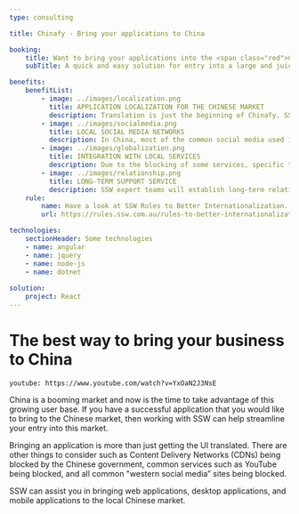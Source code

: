 ---
type: consulting

title: Chinafy - Bring your applications to China

booking:
    title: Want to bring your applications into the <span class="red">Chinese market</span>?
    subTitle: A quick and easy solution for entry into a large and juicy market

benefits:
    benefitList:
        - image: ../images/localization.png
          title: APPLICATION LOCALIZATION FOR THE CHINESE MARKET
          description: Translation is just the beginning of Chinafy. SSW will help you through the whole process of your application localization, adapting your application to the local customer habits.
        - image: ../images/socialmedia.png
          title: LOCAL SOCIAL MEDIA NETWORKS
          description: In China, most of the common social media used in western countries are blocked, which includes Facebook, Twitter, Instagram, YouTube, etc. SSW will help you find the most popular local social media as a replacement.
        - image: ../images/globalization.png
          title: INTEGRATION WITH LOCAL SERVICES
          description: Due to the blocking of some services, specific third-party resources such as Google CDN, may not work properly in China. SSW uses a combination of accessible international and local resources to ensure your Chinese customers get the best performance and reliability.
        - image: ../images/relationship.png
          title: LONG-TERM SUPPORT SERVICE
          description: SSW expert teams will establish long-term relationships to support the clients to communicate with their Chinese customers and build network contacts across the related industry area.
    rule:
        name: Have a look at SSW Rules to Better Internationalization.
        url: https://rules.ssw.com.au/rules-to-better-internationalization

technologies:
    sectionHeader: Some technologies
    - name: angular
    - name: jquery
    - name: node-js
    - name: dotnet 
    
solution:
    project: React
---

# The best way to **bring your business to China**

`youtube: https://www.youtube.com/watch?v=YxOaN2J3NsE`

China is a booming market and now is the time to take advantage of this growing user base. If you have a successful application that you would like to bring to the Chinese market, then working with SSW can help streamline your entry into this market.

Bringing an application is more than just getting the UI translated. There are other things to consider such as Content Delivery Networks (CDNs) being blocked by the Chinese government, common services such as YouTube being blocked, and all common "western social media” sites being blocked.

SSW can assist you in bringing web applications, desktop applications, and mobile applications to the local Chinese market.